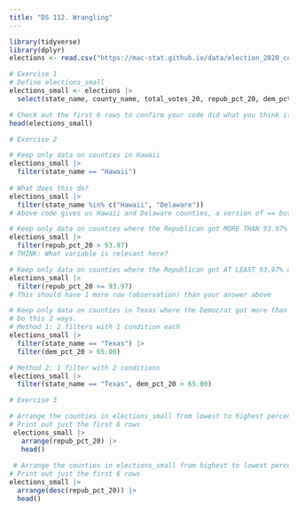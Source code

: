 ```yaml
---
title: "DS 112. Wrangling"
---
```


```r
library(tidyverse)
library(dplyr)
elections <- read.csv("https://mac-stat.github.io/data/election_2020_county.csv")

# Exercise 1
# Define elections_small
elections_small <- elections |>
  select(state_name, county_name, total_votes_20, repub_pct_20, dem_pct_20, total_votes_16, dem_pct_16)

# Check out the first 6 rows to confirm your code did what you think it did!
head(elections_small)

```

```r
# Exercise 2

# Keep only data on counties in Hawaii
elections_small |>
  filter(state_name == "Hawaii")
 
# What does this do?
elections_small |> 
  filter(state_name %in% c("Hawaii", "Delaware"))
# Above code gives us Hawaii and Delaware counties, a version of == but for multiple states

# Keep only data on counties where the Republican got MORE THAN 93.97% of the vote in 2020
elections_small |>
  filter(repub_pct_20 > 93.97)
# THINK: What variable is relevant here?

# Keep only data on counties where the Republican got AT LEAST 93.97% of the vote in 2020
elections_small |>
  filter(repub_pct_20 >= 93.97)
# This should have 1 more row (observation) than your answer above

# Keep only data on counties in Texas where the Democrat got more than 65% of the vote in 2020
# Do this 2 ways.
# Method 1: 2 filters with 1 condition each
elections_small |> 
  filter(state_name == "Texas") |> 
  filter(dem_pct_20 > 65.00)

# Method 2: 1 filter with 2 conditions
elections_small |> 
  filter(state_name == "Texas", dem_pct_20 > 65.00)
```

```r
# Exercise 3

# Arrange the counties in elections_small from lowest to highest percentage of 2020 Republican support
# Print out just the first 6 rows
 elections_small |> 
   arrange(repub_pct_20) |> 
   head()
 
 # Arrange the counties in elections_small from highest to lowest percentage of 2020 Republican support
# Print out just the first 6 rows
elections_small |> 
  arrange(desc(repub_pct_20)) |> 
  head()


```

